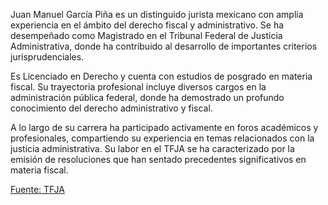 Juan Manuel García Piña es un distinguido jurista mexicano con amplia experiencia en el ámbito del derecho fiscal y administrativo. Se ha desempeñado como Magistrado en el Tribunal Federal de Justicia Administrativa, donde ha contribuido al desarrollo de importantes criterios jurisprudenciales.

Es Licenciado en Derecho y cuenta con estudios de posgrado en materia fiscal. Su trayectoria profesional incluye diversos cargos en la administración pública federal, donde ha demostrado un profundo conocimiento del derecho administrativo y fiscal.

A lo largo de su carrera ha participado activamente en foros académicos y profesionales, compartiendo su experiencia en temas relacionados con la justicia administrativa. Su labor en el TFJA se ha caracterizado por la emisión de resoluciones que han sentado precedentes significativos en materia fiscal.

[Fuente: TFJA][tfja]

[tfja]: https://www.tfja.gob.mx
